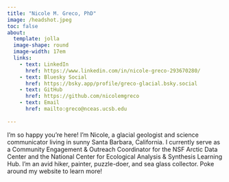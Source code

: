 ```yaml
---
title: "Nicole M. Greco, PhD"
image: /headshot.jpeg
toc: false
about: 
  template: jolla
  image-shape: round
  image-width: 17em
  links:
    - text: LinkedIn
      href: https://www.linkedin.com/in/nicole-greco-293670280/
    - text: Bluesky Social
      href: https://bsky.app/profile/greco-glacial.bsky.social
    - text: GitHub
      href: https://github.com/nicolemgreco
    - text: Email
      href: mailto:greco@nceas.ucsb.edu
     
---   
```

I'm so happy you're here! I'm Nicole, a glacial geologist and science communicator living in sunny Santa Barbara, California. I currently serve as a Community Engagement & Outreach Coordinator for the NSF Arctic Data Center and the National Center for Ecological Analysis & Synthesis Learning Hub. I'm an avid hiker, painter, puzzle-doer, and sea glass collector. Poke around my website to learn more!